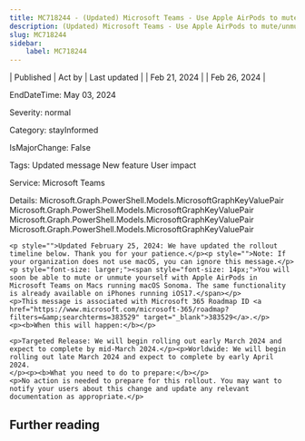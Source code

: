 ```yaml
---
title: MC718244 - (Updated) Microsoft Teams - Use Apple AirPods to mute/unmute yourself
description: (Updated) Microsoft Teams - Use Apple AirPods to mute/unmute yourself
slug: MC718244
sidebar:
    label: MC718244
---
```



| Published | Act by | Last updated |
| Feb 21, 2024 |  | Feb 26, 2024 |

EndDateTime: May 03, 2024

Severity: normal

Category: stayInformed

IsMajorChange: False

Tags: Updated message New feature User impact

Service: Microsoft Teams

Details: Microsoft.Graph.PowerShell.Models.MicrosoftGraphKeyValuePair Microsoft.Graph.PowerShell.Models.MicrosoftGraphKeyValuePair Microsoft.Graph.PowerShell.Models.MicrosoftGraphKeyValuePair Microsoft.Graph.PowerShell.Models.MicrosoftGraphKeyValuePair

```
<p style="">Updated February 25, 2024: We have updated the rollout timeline below. Thank you for your patience.</p><p style="">Note: If your organization does not use macOS, you can ignore this message.</p><p style="font-size: larger;"><span style="font-size: 14px;">You will soon be able to mute or unmute yourself with Apple AirPods in Microsoft Teams on Macs running macOS Sonoma. The same functionality is already available on iPhones running iOS17.</span></p>
<p>This message is associated with Microsoft 365 Roadmap ID <a href="https://www.microsoft.com/microsoft-365/roadmap?filters=&amp;searchterms=383529" target="_blank">383529</a>.</p>
<p><b>When this will happen:</b></p>

<p>Targeted Release: We will begin rolling out early March 2024 and expect to complete by mid-March 2024.</p><p>Worldwide: We will begin rolling out late March 2024 and expect to complete by early April 2024.
</p><p><b>What you need to do to prepare:</b></p>
<p>No action is needed to prepare for this rollout. You may want to notify your users about this change and update any relevant documentation as appropriate.</p>
```

## Further reading
